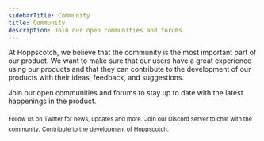 ```yaml
---
sidebarTitle: Community
title: Community
description: Join our open communities and forums.
---
```


At Hoppscotch, we believe that the community is the most important part of our product. We want to make sure that our users have a great experience using our products and that they can contribute to the development of our products with their ideas, feedback, and suggestions.

Join our open communities and forums to stay up to date with the latest happenings in the product.

<CardGroup cols={2}>
  <Card title="Twitter" icon="twitter" href="https://hoppscotch.io/twitter">
    <sub>Follow us on Twitter for news, updates and more.</sub>
  </Card>
  <Card title="Discord" icon="discord" href="https://hoppscotch.io/discord">
    <sub>Join our Discord server to chat with the community.</sub>
  </Card>
  <Card title="GitHub" icon="github" href="https://github.com/hoppscotch/hoppscotch">
    <sub>Contribute to the development of Hoppscotch.</sub>
  </Card>
</CardGroup>
